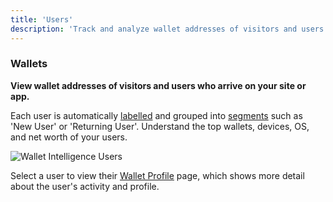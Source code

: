 ```yaml
---
title: 'Users'
description: 'Track and analyze wallet addresses of visitors and users in real-time, with automatic labeling and segmentation.'
---
```


### Wallets

**View wallet addresses of visitors and users who arrive on your site or app.**
 
Each user is automatically <a href="/features/wallet-intelligence/wallet-labels">labelled</a> and grouped into <a href="/features/wallet-intelligence/segments">segments</a> such as 'New User' or 'Returning User'. 
Understand the top wallets, devices, OS, and net worth of your users. 

<Frame caption="Understand who your users are with real-time, accurate data.">
	<img src="/images/wallet-intelligence-users.png" alt="Wallet Intelligence Users" />
</Frame>

Select a user to view their <a href="/features/wallet-intelligence/wallet-profiles">Wallet Profile</a> page, which shows more detail about the user's activity and profile.
